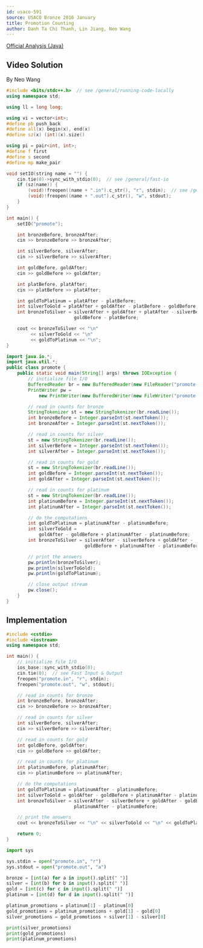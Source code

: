 ```yaml
---
id: usaco-591
source: USACO Bronze 2016 January
title: Promotion Counting
author: Danh Ta Chi Thanh, Lin Jiang, Neo Wang
---
```


[Official Analysis (Java)](http://www.usaco.org/current/data/sol_promote_bronze_jan16.html)

## Video Solution

By Neo Wang

<YouTube id="lmsPzctjFEQ" />

<Spoiler title="Video Solution Code">
<LanguageSection>
<CPPSection>

```cpp
#include <bits/stdc++.h>  // see /general/running-code-locally
using namespace std;

using ll = long long;

using vi = vector<int>;
#define pb push_back
#define all(x) begin(x), end(x)
#define sz(x) (int)(x).size()

using pi = pair<int, int>;
#define f first
#define s second
#define mp make_pair

void setIO(string name = "") {
	cin.tie(0)->sync_with_stdio(0);  // see /general/fast-io
	if (sz(name)) {
		(void)!freopen((name + ".in").c_str(), "r", stdin);  // see /general/io
		(void)!freopen((name + ".out").c_str(), "w", stdout);
	}
}

int main() {
	setIO("promote");

	int bronzeBefore, bronzeAfter;
	cin >> bronzeBefore >> bronzeAfter;

	int silverBefore, silverAfter;
	cin >> silverBefore >> silverAfter;

	int goldBefore, goldAfter;
	cin >> goldBefore >> goldAfter;

	int platBefore, platAfter;
	cin >> platBefore >> platAfter;

	int goldToPlatinum = platAfter - platBefore;
	int silverToGold = platAfter + goldAfter - platBefore - goldBefore;
	int bronzeToSilver = silverAfter + goldAfter + platAfter - silverBefore -
	                     goldBefore - platBefore;

	cout << bronzeToSilver << "\n"
	     << silverToGold << "\n"
	     << goldToPlatinum << "\n";
}
```

</CPPSection>
<JavaSection>

```java
import java.io.*;
import java.util.*;
public class promote {
	public static void main(String[] args) throws IOException {
		// initialize file I/O
		BufferedReader br = new BufferedReader(new FileReader("promote.in"));
		PrintWriter pw =
		    new PrintWriter(new BufferedWriter(new FileWriter("promote.out")));

		// read in counts for bronze
		StringTokenizer st = new StringTokenizer(br.readLine());
		int bronzeBefore = Integer.parseInt(st.nextToken());
		int bronzeAfter = Integer.parseInt(st.nextToken());

		// read in counts for silver
		st = new StringTokenizer(br.readLine());
		int silverBefore = Integer.parseInt(st.nextToken());
		int silverAfter = Integer.parseInt(st.nextToken());

		// read in counts for gold
		st = new StringTokenizer(br.readLine());
		int goldBefore = Integer.parseInt(st.nextToken());
		int goldAfter = Integer.parseInt(st.nextToken());

		// read in counts for platinum
		st = new StringTokenizer(br.readLine());
		int platinumBefore = Integer.parseInt(st.nextToken());
		int platinumAfter = Integer.parseInt(st.nextToken());

		// do the computations
		int goldToPlatinum = platinumAfter - platinumBefore;
		int silverToGold =
		    goldAfter - goldBefore + platinumAfter - platinumBefore;
		int bronzeToSilver = silverAfter - silverBefore + goldAfter -
		                     goldBefore + platinumAfter - platinumBefore;

		// print the answers
		pw.println(bronzeToSilver);
		pw.println(silverToGold);
		pw.println(goldToPlatinum);

		// close output stream
		pw.close();
	}
}
```

</JavaSection>
</LanguageSection>
</Spoiler>

<LanguageSection>

<CPPSection>

## Implementation

```cpp
#include <cstdio>
#include <iostream>
using namespace std;

int main() {
	// initialize file I/O
	ios_base::sync_with_stdio(0);
	cin.tie(0);  // see Fast Input & Output
	freopen("promote.in", "r", stdin);
	freopen("promote.out", "w", stdout);

	// read in counts for bronze
	int bronzeBefore, bronzeAfter;
	cin >> bronzeBefore >> bronzeAfter;

	// read in counts for silver
	int silverBefore, silverAfter;
	cin >> silverBefore >> silverAfter;

	// read in counts for gold
	int goldBefore, goldAfter;
	cin >> goldBefore >> goldAfter;

	// read in counts for platinum
	int platinumBefore, platinumAfter;
	cin >> platinumBefore >> platinumAfter;

	// do the computations
	int goldToPlatinum = platinumAfter - platinumBefore;
	int silverToGold = goldAfter - goldBefore + platinumAfter - platinumBefore;
	int bronzeToSilver = silverAfter - silverBefore + goldAfter - goldBefore +
	                     platinumAfter - platinumBefore;

	// print the answers
	cout << bronzeToSilver << "\n" << silverToGold << "\n" << goldToPlatinum;

	return 0;
}
```

</CPPSection>

<PySection>

```py
import sys

sys.stdin = open("promote.in", "r")
sys.stdout = open("promote.out", "a")

bronze = [int(a) for a in input().split(" ")]
silver = [int(b) for b in input().split(" ")]
gold = [int(c) for c in input().split(" ")]
platinum = [int(d) for d in input().split(" ")]

platinum_promotions = platinum[1] - platinum[0]
gold_promotions = platinum_promotions + gold[1] - gold[0]
silver_promotions = gold_promotions + silver[1] - silver[0]

print(silver_promotions)
print(gold_promotions)
print(platinum_promotions)
```

</PySection>

</LanguageSection>
